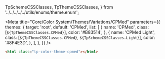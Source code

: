   TpSchemeCSSClasses,
  TpThemeCSSClasses,
} from '../../../../../utils/enums/theme.enum';

<Meta
  title="Core/Color System/Themes/Variations/CPMed"
  parameters={{
    themes: {
      target: 'root',
      default: 'CPMed',
      list: [
        {
          name: 'CPMed',
          class: [`${TpThemeCSSClasses.CPMed}`],
          color: '#B83514',
        },
        {
          name: 'CPMed Light',
          class: [`${TpThemeCSSClasses.CPMed}`, `${TpSchemeCSSClasses.Light}`],
          color: '#8F4E3D',
        },
      ],
    },
  }}
/>

<Title>CPMed</Title>

```html
<html class="tp-color-theme-cpmed"></html>
```

<Title>Colors</Title>

<ColorPalette>
  <ColorItem
    title="Brand"
    colors={{
      'brand-tint': 'var(--tp-color-brand-tint)',
      brand: 'var(--tp-color-brand)',
      'brand-shade': 'var(--tp-color-brand-shade)',
    }}
  />
</ColorPalette>

<Title>Variants</Title>

<ColorPalette>
  <ColorItem
    title="Brand 1"
    colors={{
      'brand-1-tint': 'var(--tp-color-brand-1-tint)',
      'brand-1': 'var(--tp-color-brand-1)',
      'brand-1-shade': 'var(--tp-color-brand-1-shade)',
    }}
  />
  <ColorItem
    title="Brand 2"
    colors={{
      'brand-2-tint': 'var(--tp-color-brand-2-tint)',
      'brand-2': 'var(--tp-color-brand-2)',
      'brand-2-shade': 'var(--tp-color-brand-2-shade)',
    }}
  />
  <ColorItem
    title="Brand 3"
    colors={{
      'brand-3-tint': 'var(--tp-color-brand-3-tint)',
      'brand-3': 'var(--tp-color-brand-3)',
      'brand-3-shade': 'var(--tp-color-brand-3-shade)',
    }}
  />
  <ColorItem
    title="Brand 4"
    colors={{
      'brand-4-tint': 'var(--tp-color-brand-4-tint)',
      'brand-4': 'var(--tp-color-brand-4)',
      'brand-4-shade': 'var(--tp-color-brand-4-shade)',
    }}
  />
  <ColorItem
    title="Brand 5"
    colors={{
      'brand-5-tint': 'var(--tp-color-brand-5-tint)',
      'brand-5': 'var(--tp-color-brand-5)',
      'brand-5-shade': 'var(--tp-color-brand-5-shade)',
    }}
  />
</ColorPalette>
